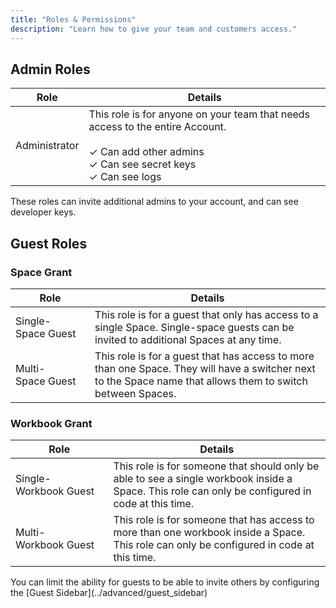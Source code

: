 ```yaml
---
title: "Roles & Permissions"
description: "Learn how to give your team and customers access."
---
```


## Admin Roles

| Role | Details                           |
| -------- | ------------------------------------- |
| Administrator     | This role is for anyone on your team that needs access to the entire Account.<br/> <br/>&#x2713; Can add other admins <br/>&#x2713;  Can see secret keys <br/>&#x2713;  Can see logs             |

<Warning>
    These roles can invite additional admins to your account, and can see developer keys.
</Warning>

## Guest Roles

### Space Grant

| Role | Details                           |
| -------- | ------------------------------------- |
| Single-Space&nbsp;Guest     | This role is for a guest that only has access to a single Space. Single-space guests can be invited to additional Spaces at any time.                 |
| Multi-Space&nbsp;Guest     | This role is for a guest that has access to more than one Space. They will have a switcher next to the Space name that allows them to switch between Spaces.                   |

### Workbook Grant

| Role | Details                           |
| -------- | ------------------------------------- |
| Single-Workbook&nbsp;Guest     | This role is for someone that should only be able to see a single workbook inside a Space. This role can only be configured in code at this time.                  |
| Multi-Workbook&nbsp;Guest     | This role is for someone that has access to more than one workbook inside a Space. This role can only be configured in code at this time.                  |



<Note>
    You can limit the ability for guests to be able to invite others by configuring the [Guest Sidebar](../advanced/guest_sidebar)
</Note>
